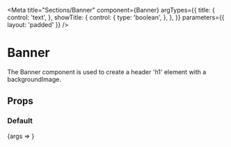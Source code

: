 

<Meta
  title="Sections/Banner"
  component={Banner}
  argTypes={{
    title: {
      control: 'text',
    },
    showTitle: {
      control: {
        type: 'boolean',
      },
    },
  }}
  parameters={{ layout: 'padded' }}
/>

# Banner

The Banner component is used to create a header 'h1' element with a backgroundImage.

## Props

<ArgsTable of={Banner} />

### Default

<Canvas>
  <Story
    name="Default"
    args={{
      image: shopifyCollection.image,
      title: 'Bikes',
      showTitle: true,
    }}
  >
    {args => <Banner {...args} />}
  </Story>
</Canvas>
